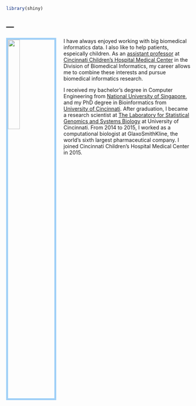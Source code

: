 ```{r include=FALSE, message=FALSE, warning=FALSE, error=FALSE}
library(shiny)
```

---
---

<link rel="stylesheet" href="styles.css" type="text/css">

<img src="images/jing.JPG" style="width:25%; border:5px solid #9ecff7; margin-right: 20px" align="left">

I have always enjoyed working with big biomedical informatics data. I also like to help patients, espeically children. As an [assistant professor](https://www.cincinnatichildrens.org/bio/c/jing-chen) at [Cincinnati Children's Hospital Medical Center](https://www.cincinnatichildrens.org/) in the Division of Biomedical Informatics, my career allows me to combine these interests and pursue biomedical informatics research. 

I received my bachelor's degree in Computer Engineering from [National University of Singapore](http://nus.edu.sg/), and my PhD degree in Bioinformatics from [University of Cincinnati](http://www.uc.edu/). After graduation, I became a research scientist at [The Laboratory for Statistical Genomics and Systems Biology](http://eh3.uc.edu/) at University of Cincinnati. From 2014 to 2015, I worked as a computational biologist at GlaxoSmithKline, the world's sixth largest pharmaceutical company. I joined Cincinnati Children's Hospital Medical Center in 2015.

